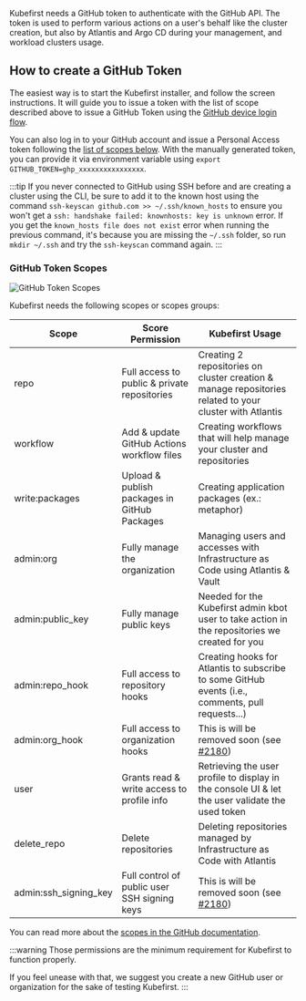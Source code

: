 Kubefirst needs a GitHub token to authenticate with the GitHub API. The token is used to perform various actions on a user's behalf like the cluster creation, but also by Atlantis and Argo CD during your management, and workload clusters usage.

## How to create a GitHub Token

The easiest way is to start the Kubefirst installer, and follow the screen instructions. It will guide you to issue a token with the list of scope described above to issue a GitHub Token using the [GitHub device login flow](https://docs.github.com/en/apps/oauth-apps/building-oauth-apps/authorizing-oauth-apps#device-flow).

You can also log in to your GitHub account and issue a Personal Access token following the [list of scopes below](#github-token-scopes). With the manually generated token, you can provide it via environment variable using `export GITHUB_TOKEN=ghp_xxxxxxxxxxxxxxxx`.

:::tip
If you never connected to GitHub using SSH before and are creating a cluster using the CLI, be sure to add it to the known host using the command `ssh-keyscan github.com >> ~/.ssh/known_hosts` to ensure you won't get a `ssh: handshake failed: knownhosts: key is unknown` error. If you get the `known_hosts file does not exist` error when running the previous command, it's because you are missing the `~/.ssh` folder, so run `mkdir ~/.ssh` and try the `ssh-keyscan` command again.
:::

### GitHub Token Scopes

![GitHub Token Scopes](../../../img/common/github/scopes.png)

Kubefirst needs the following scopes or scopes groups:

<!-- vale off -->
| Scope                 | Score Permission                             | Kubefirst Usage                                                                                         |
|-----------------------|----------------------------------------------|---------------------------------------------------------------------------------------------------------|
| repo                  | Full access to public & private repositories | Creating 2 repositories on cluster creation & manage repositories related to your cluster with Atlantis |
| workflow              | Add & update GitHub Actions workflow files   | Creating workflows that will help manage your cluster and repositories                                  |
| write:packages        | Upload & publish packages in GitHub Packages | Creating application packages (ex.: metaphor)                                                           |
| admin:org             | Fully manage the organization                | Managing users and accesses with Infrastructure as Code using Atlantis & Vault                          |
| admin:public_key      | Fully manage public keys                     | Needed for the Kubefirst admin kbot user to take action in the repositories we created for you          |
| admin:repo_hook       | Full access to repository hooks              | Creating hooks for Atlantis to subscribe to some GitHub events (i.e., comments, pull requests...)       |
| admin:org_hook        | Full access to organization hooks            | This is will be removed soon (see [#2180](https://github.com/kubefirst/kubefirst/issues/2180))          |
| user                  | Grants read & write access to profile info   | Retrieving the user profile to display in the console UI & let the user validate the used token         |
| delete_repo           | Delete repositories                          | Deleting repositories managed by Infrastructure as Code with Atlantis                                   |
| admin:ssh_signing_key | Full control of public user SSH signing keys | This is will be removed soon (see [#2180](https://github.com/kubefirst/kubefirst/issues/2180))          |
<!-- vale on -->

You can read more about the [scopes in the GitHub documentation](https://docs.github.com/en/apps/oauth-apps/building-oauth-apps/scopes-for-oauth-apps#available-scopes).

:::warning
Those permissions are the minimum requirement for Kubefirst to function properly.

If you feel unease with that, we suggest you create a new GitHub user or organization for the sake of testing Kubefirst.
:::
